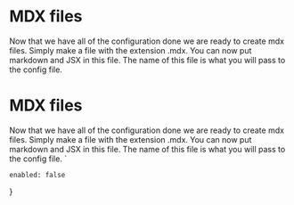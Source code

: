 # MDX files

Now that we have all of the configuration done we are ready to create mdx files. Simply make a file with the extension .mdx. You can now put markdown and JSX in this file. The name of this file is what you will pass to the config file.



# MDX files
Now that we have all of the configuration done we are ready to create mdx files. Simply make a file with the extension .mdx. You can now put markdown and JSX in this file. The name of this file is what you will pass to the config file.
`

    enabled: false
}